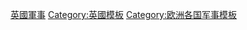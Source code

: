 <!---
For consistency, the name of this and similar categories use country/continent/regional names rather than adjectives or adjectivals, as some of these adjectives and adjectivals are less than straightforward (see [[List_of_adjectival_forms_of_place_names|List of adjectival forms of place names]]).
---->
{{template category
|type   = navbox
|topic  = [[英國軍隊|英國軍隊]]相關模板
|portal = 
}}

[[Category:英國軍事|]]
[[Category:英國模板|Category:英國模板]]
[[Category:欧洲各国军事模板|Category:欧洲各国军事模板]]